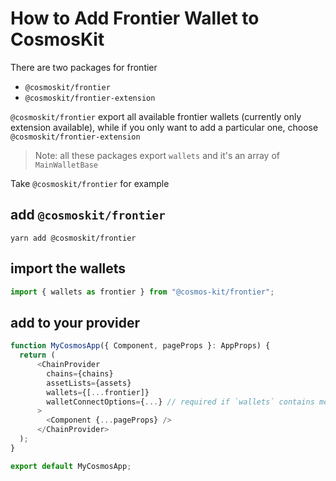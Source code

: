 # How to Add Frontier Wallet to CosmosKit

There are two packages for frontier

- `@cosmoskit/frontier`
- `@cosmoskit/frontier-extension`

`@cosmoskit/frontier` export all available frontier wallets (currently only extension available), while if you only want to add a particular one, choose `@cosmoskit/frontier-extension`

> Note: all these packages export `wallets` and it's an array of `MainWalletBase`

Take `@cosmoskit/frontier` for example

## add `@cosmoskit/frontier`

```
yarn add @cosmoskit/frontier
```

## import the wallets

```js
import { wallets as frontier } from "@cosmos-kit/frontier";
```

## add to your provider

```js
function MyCosmosApp({ Component, pageProps }: AppProps) {
  return (
      <ChainProvider
        chains={chains}
        assetLists={assets}
        wallets={[...frontier]}
        walletConnectOptions={...} // required if `wallets` contains mobile wallets
      >
        <Component {...pageProps} />
      </ChainProvider>
  );
}

export default MyCosmosApp;
```
